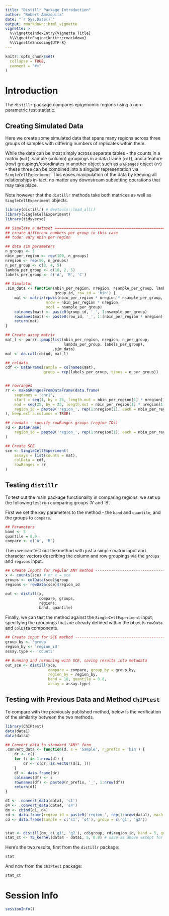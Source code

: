 ```yaml
---
title: "Distillr Package Introduction"
author: "Robert Amezquita"
date: "`r Sys.Date()`"
output: rmarkdown::html_vignette
vignette: >
  %\VignetteIndexEntry{Vignette Title}
  %\VignetteEngine{knitr::rmarkdown}
  %\VignetteEncoding{UTF-8}
---
```


```r
knitr::opts_chunk$set(
  collapse = TRUE,
  comment = "#>"
)
```

# Introduction

The `distillr` package compares epigenomic regions using a non-parametric test statistic.


## Creating Simulated Data

Here we create some simulated data that spans many regions across three groups of samples with differing numbers of replicates within them. 

While the data can be most simply across separate tables - the counts in a matrix (`mat`), sample (column) groupings in a data frame (`cdf`), and a feature (row) groupings/coordinates in another object such as a `GRanges` object (`rr`) - these three can be combined into a singular representation via `SingleCellExperiment`. This eases manipulation of the data by keeping all relationships in-tact, no matter any downstream subsetting operations that may take place.

Note however that the `distillr` methods take both matrices as well as `SingleCellExperiment` objects.


```r
library(distillr) # devtools::load_all()
library(SingleCellExperiment)
library(tidyverse)

## Simulate a dataset ==========================================================
## create different numbers per group in this case
## todo: vary nbin per region

## data sim parameters
n_groups <- 3
nbin_per_region <- rep(100, n_groups)
nregion <- rep(50, n_groups)
n_per_group <- c(3, 4, 5)
lambda_per_group <- c(10, 2, 5)
labels_per_group <- c('A', 'B', 'C')

## Simulator
.sim_data <- function(nbin_per_region, nregion, nsample_per_group, lambda,
                      group_id, row_id = 'bin') {
    mat <- matrix(rpois(nbin_per_region * nregion * nsample_per_group, lambda),
                  nrow = nbin_per_region * nregion,
                  ncol = nsample_per_group)
    colnames(mat) <- paste0(group_id, '_', 1:nsample_per_group)
    rownames(mat) <- paste0(row_id, '_', 1:(nbin_per_region * nregion))
    return(mat)
}

## Create assay matrix
mat_l <- purrr::pmap(list(nbin_per_region, nregion, n_per_group,
                          lambda_per_group, labels_per_group),
                     .sim_data)
mat <- do.call(cbind, mat_l)

## coldata
cdf <- DataFrame(sample = colnames(mat),
                 group = rep(labels_per_group, times = n_per_group))


## rowranges
rr <- makeGRangesFromDataFrame(data.frame(
    seqnames = 'chr1',
    start = seq(1, by = 25, length.out = nbin_per_region[1] * nregion[1]),
    end = seq(25, by = 25, length.out = nbin_per_region[1] * nregion[1]),
    region_id = paste0('region_', rep(1:nregion[1], each = nbin_per_region[1]))
), keep.extra.columns = TRUE)

## rowdata - specify rowRanges groups (region IDs)
rd <- DataFrame(
    region_id = paste0('region_', rep(1:nregion[1], each = nbin_per_region[1]))
)

## Create SCE
sce <- SingleCellExperiment(
    assays = list(counts = mat),
    colData = cdf,
    rowRanges = rr
)
```

## Testing `distillr`

To test out the main package functionality in comparing regions, we set up the following test run comparing groups 'A' and 'B'.

First we set the key parameters to the method - the `band` and `quantile`, and the groups to `compare`.

```r
## Parameters
band <- 5
quantile = 0.9
compare <- c('A', 'B')
```

Then we can test out the method with just a simple matrix input and character vectors describing the column and row groupings via the `groups` and `regions` input.

```r
## Create inputs for regular ANY method ----------------------------------------
x <- counts(sce) # or x = sce
groups <- colData(sce)$group
regions <- rowData(sce)$region_id

out <- distill(x,
               compare, groups,
               regions,
               band, quantile)
```

Finally, we can test the method against the `SingleCellExperiment` input, specifying the groupings that are already defined within the objects `rowData` and `colData` components.

```r
## Create input for SCE method -------------------------------------------------
group_by <- 'group'
region_by <- 'region_id'
assay.type <- 'counts'

## Running and rerunning with SCE, saving results into metadata
out_sce <- distill(sce,
                   compare = compare, group_by = group_by,
                   region_by = region_by,
                   band = 10, quantile = 0.8,
                   assay = assay.type)
```




## Testing with Previous Data and Method `ChIPtest`

To compare with the previously published method, below is the verification of the similarity between the two methods.

```r
library(ChIPtest)
data(data1)
data(data4)

## Convert data to standard "ANY" form
.convert_data <- function(d, s = 'Sample', r_prefix = 'bin') {
    dr <- c()
    for (i in 1:nrow(d)) {
        dr <- c(dr, as.vector(d[i, ]))
    }
    df <- data.frame(dr)
    colnames(df) <- s
    rownames(df) <- paste0(r_prefix, '_', 1:nrow(df))
    return(df)
}

d1 <- .convert_data(data1, 's1')
d4 <- .convert_data(data4, 's4')
dm <- cbind(d1, d4) 
rd <- data.frame(region_id = paste0('region_', rep(1:nrow(data1), each = ncol(data1))))
cd <- data.frame(sample = c('s1', 's4'), group = c('g1', 'g2'))


stat <- distill(dm, c('g1', 'g2'), cd$group, rd$region_id, band = 5, quantile = 0.8)
stat_ct <- TS_kernel(data4 - data1, 5, 0.8) # save as above except for sign
```

Here's the two results, first from the `distillr` package:

```r
stat
```

And now from the `ChIPtest` package:

```r
stat_ct
```


# Session Info {-}

```r
sessionInfo()
```
